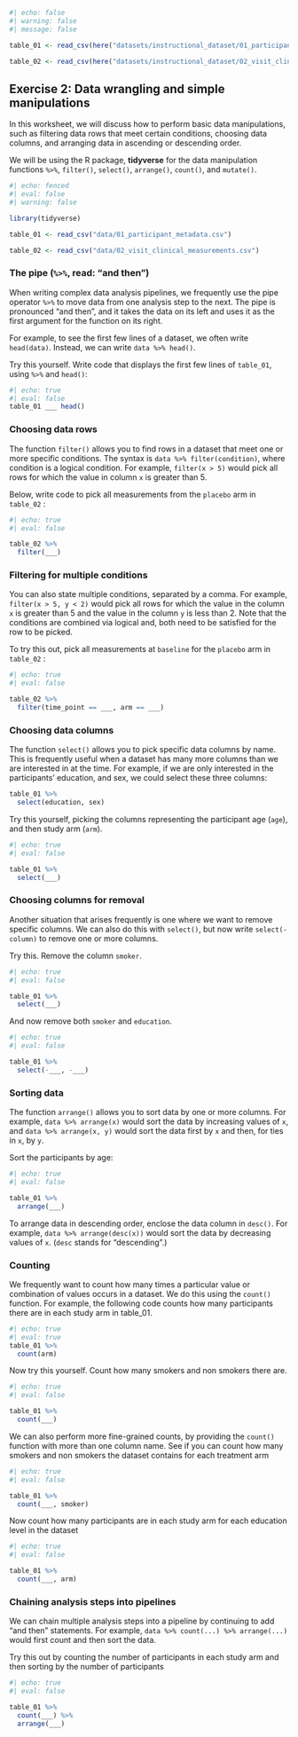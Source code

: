 
```r
#| echo: false
#| warning: false
#| message: false

table_01 <- read_csv(here("datasets/instructional_dataset/01_participant_metadata.csv"))

table_02 <- read_csv(here("datasets/instructional_dataset/02_visit_clinical_measurements.csv"))
```



## Exercise 2: Data wrangling and simple manipulations

In this worksheet, we will discuss how to perform basic data manipulations, such as filtering data rows that meet certain conditions, choosing data columns, and arranging data in ascending or descending order.

We will be using the R package, **tidyverse** for the data manipulation functions `%>%`, `filter()`, `select()`, `arrange()`, `count()`, and `mutate()`.


```r
#| echo: fenced
#| eval: false
#| warning: false

library(tidyverse)

table_01 <- read_csv("data/01_participant_metadata.csv")

table_02 <- read_csv("data/02_visit_clinical_measurements.csv")
```


### The pipe (`%>%`, read: "and then")

When writing complex data analysis pipelines, we frequently use the pipe operator `%>%` to move data from one analysis step to the next. The pipe is pronounced "and then", and it takes the data on its left and uses it as the first argument for the function on its right.

For example, to see the first few lines of a dataset, we often write `head(data)`. Instead, we can write `data %>% head()`.

Try this yourself. Write code that displays the first few lines of `table_01`, using `%>%` and `head()`:

```r
#| echo: true
#| eval: false
table_01 ___ head()

```

### Choosing data rows

The function `filter()` allows you to find rows in a dataset that meet one or more specific conditions. The syntax is `data %>% filter(condition)`, where condition is a logical condition. For example, `filter(x > 5)` would pick all rows for which the value in column `x` is greater than 5.

Below, write code to pick all measurements from the `placebo` arm in `table_02` :

```r
#| echo: true
#| eval: false

table_02 %>%
  filter(___)
```

### Filtering for multiple conditions

You can also state multiple conditions, separated by a comma. For example, `filter(x > 5, y < 2)` would pick all rows for which the value in the column `x` is greater than 5 and the value in the column `y` is less than 2. Note that the conditions are combined via logical and, both need to be satisfied for the row to be picked.

To try this out, pick all measurements at `baseline` for the `placebo` arm in `table_02` :

```r
#| echo: true
#| eval: false

table_02 %>%
  filter(time_point == ___, arm == ___)
```

### Choosing data columns

The function `select()` allows you to pick specific data columns by name. This is frequently useful when a dataset has many more columns than we are interested in at the time. For example, if we are only interested in the participants' education, and sex, we could select these three columns:

```r

table_01 %>%
  select(education, sex)
```

Try this yourself, picking the columns representing the participant age (`age`), and then study arm (`arm`).

```r
#| echo: true
#| eval: false

table_01 %>%
  select(___)
```

### Choosing columns for removal

Another situation that arises frequently is one where we want to remove specific columns. We can also do this with `select()`, but now write `select(-column)` to remove one or more columns.

Try this. Remove the column `smoker`.

```r
#| echo: true
#| eval: false

table_01 %>%
  select(___)
```

And now remove both `smoker` and `education`.

```r
#| echo: true
#| eval: false

table_01 %>%
  select(-___, -___)
```

### Sorting data

The function `arrange()` allows you to sort data by one or more columns. For example, `data %>% arrange(x)` would sort the data by increasing values of `x`, and `data %>% arrange(x, y)` would sort the data first by `x` and then, for ties in `x`, by `y`.

Sort the participants by age:

```r
#| echo: true
#| eval: false

table_01 %>%
  arrange(___)
```

To arrange data in descending order, enclose the data column in `desc()`. For example, `data %>% arrange(desc(x))` would sort the data by decreasing values of `x`. (`desc` stands for "descending".)

### Counting

We frequently want to count how many times a particular value or combination of values occurs in a dataset. We do this using the `count()` function. For example, the following code counts how many participants there are in each study arm in table_01.

```r
#| echo: true
#| eval: true
table_01 %>%
  count(arm)
```

Now try this yourself. Count how many smokers and non smokers there are.

```r
#| echo: true
#| eval: false

table_01 %>%
  count(___)
```

We can also perform more fine-grained counts, by providing the `count()` function with more than one column name. See if you can count how many smokers and non smokers the dataset contains for each treatment arm

```r
#| echo: true
#| eval: false

table_01 %>%
  count(___, smoker)
```

Now count how many participants are in each study arm for each education level in the dataset

```r
#| echo: true
#| eval: false

table_01 %>%
  count(___, arm)
```

### Chaining analysis steps into pipelines

We can chain multiple analysis steps into a pipeline by continuing to add "and then" statements. For example, `data %>% count(...) %>% arrange(...)` would first count and then sort the data.

Try this out by counting the number of participants in each study arm and then sorting by the number of participants

```r
#| echo: true
#| eval: false

table_01 %>%
  count(___) %>%
  arrange(___)
```